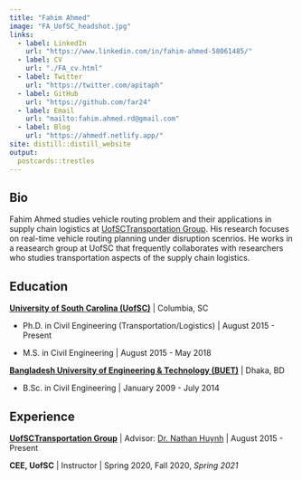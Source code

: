 ```yaml
---
title: "Fahim Ahmed"
image: "FA_UofSC_headshot.jpg"
links:
  - label: LinkedIn
    url: "https://www.linkedin.com/in/fahim-ahmed-58061485/"
  - label: CV
    url: "./FA_cv.html"
  - label: Twitter
    url: "https://twitter.com/apitaph"
  - label: GitHub
    url: "https://github.com/far24"
  - label: Email
    url: "mailto:fahim.ahmed.rd@gmail.com"
  - label: Blog
    url: "https://ahmedf.netlify.app/"
site: distill::distill_website
output:
  postcards::trestles
---
```

 
## Bio

Fahim Ahmed studies vehicle routing problem and their applications in supply chain logistics at [UofSCTransportation Group](http://www.ce.sc.edu/huynh/). His research focuses on real-time vehicle routing planning under disruption scenrios. He works in a reasearch group at UofSC that frequently collaborates with researchers who studies transportation aspects of the supply chain logistics.


## Education

[**University of South Carolina (UofSC)**](https://sc.edu/) | Columbia, SC

* Ph.D. in Civil Engineering (Transportation/Logistics) | August 2015 - Present

* M.S. in Civil Engineering | August 2015 - May 2018

[**Bangladesh University of Engineering & Technology (BUET)**](https://www.buet.ac.bd/web/) | Dhaka, BD

* B.Sc. in Civil Engineering | January 2009 - July 2014

## Experience

**[UofSCTransportation Group](http://www.ce.sc.edu/huynh/)** | Advisor: [Dr. Nathan Huynh](https://sc.edu/study/colleges_schools/engineering_and_computing/faculty-staff/huynh_nathan.php) | August 2015 - Present

**CEE, UofSC** | Instructor | Spring 2020, Fall 2020, *Spring 2021*